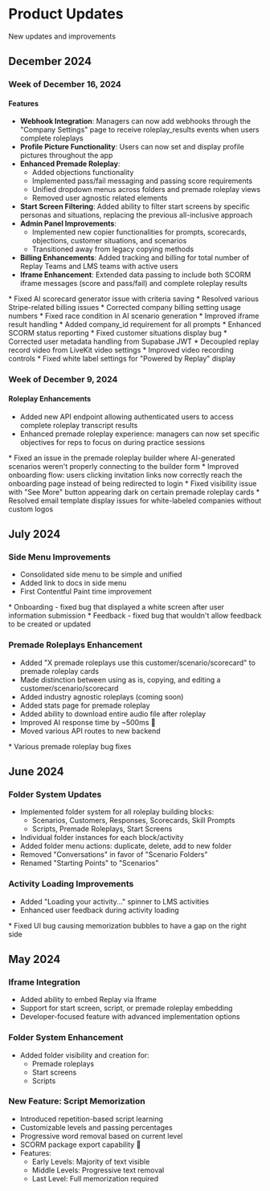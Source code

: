 # Product Updates

New updates and improvements

## December 2024

### Week of December 16, 2024

#### Features

- **Webhook Integration**: Managers can now add webhooks through the "Company Settings" page to receive roleplay_results events when users complete roleplays
- **Profile Picture Functionality**: Users can now set and display profile pictures throughout the app
- **Enhanced Premade Roleplay**:
  - Added objections functionality
  - Implemented pass/fail messaging and passing score requirements
  - Unified dropdown menus across folders and premade roleplay views
  - Removed user agnostic related elements
- **Start Screen Filtering**: Added ability to filter start screens by specific personas and situations, replacing the previous all-inclusive approach
- **Admin Panel Improvements**:
  - Implemented new copier functionalities for prompts, scorecards, objections, customer situations, and scenarios
  - Transitioned away from legacy copying methods
- **Billing Enhancements**: Added tracking and billing for total number of Replay Teams and LMS teams with active users
- **Iframe Enhancement**: Extended data passing to include both SCORM iframe messages (score and pass/fail) and complete roleplay results

<Accordion title="Bug Fixes">
* Fixed AI scorecard generator issue with criteria saving
* Resolved various Stripe-related billing issues
* Corrected company billing setting usage numbers
* Fixed race condition in AI scenario generation
* Improved iframe result handling
* Added company_id requirement for all prompts
* Enhanced SCORM status reporting
* Fixed customer situations display bug
* Corrected user metadata handling from Supabase JWT
* Decoupled replay record video from LiveKit video settings
* Improved video recording controls
* Fixed white label settings for "Powered by Replay" display
</Accordion>

### Week of December 9, 2024

#### Roleplay Enhancements

- Added new API endpoint allowing authenticated users to access complete roleplay transcript results
- Enhanced premade roleplay experience: managers can now set specific objectives for reps to focus on during practice sessions

<Accordion title="Bug Fixes">
* Fixed an issue in the premade roleplay builder where AI-generated scenarios weren't properly connecting to the builder form
* Improved onboarding flow: users clicking invitation links now correctly reach the onboarding page instead of being redirected to login
* Fixed visibility issue with "See More" button appearing dark on certain premade roleplay cards
* Resolved email template display issues for white-labeled companies without custom logos
</Accordion>

## July 2024

### Side Menu Improvements

- Consolidated side menu to be simple and unified
- Added link to docs in side menu
- First Contentful Paint time improvement

<Accordion title="Bug Fixes">
* Onboarding - fixed bug that displayed a white screen after user information submission
* Feedback - fixed bug that wouldn't allow feedback to be created or updated
</Accordion>

### Premade Roleplays Enhancement

- Added "X premade roleplays use this customer/scenario/scorecard" to premade roleplay cards
- Made distinction between using as is, copying, and editing a customer/scenario/scorecard
- Added industry agnostic roleplays (coming soon)
- Added stats page for premade roleplay
- Added ability to download entire audio file after roleplay
- Improved AI response time by ~500ms 🎉
- Moved various API routes to new backend

<Accordion title="Bug Fixes">
* Various premade roleplay bug fixes
</Accordion>

## June 2024

### Folder System Updates

- Implemented folder system for all roleplay building blocks:
  - Scenarios, Customers, Responses, Scorecards, Skill Prompts
  - Scripts, Premade Roleplays, Start Screens
- Individual folder instances for each block/activity
- Added folder menu actions: duplicate, delete, add to new folder
- Removed "Conversations" in favor of "Scenario Folders"
- Renamed "Starting Points" to "Scenarios"

### Activity Loading Improvements

- Added "Loading your activity..." spinner to LMS activities
- Enhanced user feedback during activity loading

<Accordion title="Bug Fixes">
* Fixed UI bug causing memorization bubbles to have a gap on the right side
</Accordion>

## May 2024

### Iframe Integration

- Added ability to embed Replay via Iframe
- Support for start screen, script, or premade roleplay embedding
- Developer-focused feature with advanced implementation options

### Folder System Enhancement

- Added folder visibility and creation for:
  - Premade roleplays
  - Start screens
  - Scripts

### New Feature: Script Memorization

- Introduced repetition-based script learning
- Customizable levels and passing percentages
- Progressive word removal based on current level
- SCORM package export capability 🎉
- Features:
  - Early Levels: Majority of text visible
  - Middle Levels: Progressive text removal
  - Last Level: Full memorization required
